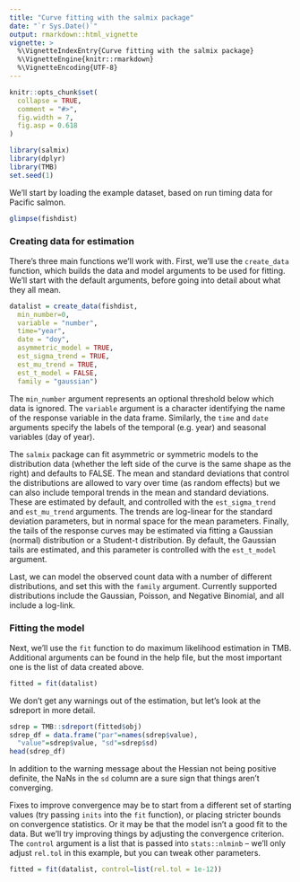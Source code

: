 ```yaml
---
title: "Curve fitting with the salmix package"
date: "`r Sys.Date()`"
output: rmarkdown::html_vignette
vignette: >
  %\VignetteIndexEntry{Curve fitting with the salmix package}
  %\VignetteEngine{knitr::rmarkdown}
  %\VignetteEncoding{UTF-8}
---
```


```r
knitr::opts_chunk$set(
  collapse = TRUE,
  comment = "#>",
  fig.width = 7,
  fig.asp = 0.618
)
```

```r
library(salmix)
library(dplyr)
library(TMB)
set.seed(1)
```

We'll start by loading the example dataset, based on run timing data for Pacific salmon.

```r
glimpse(fishdist)
```

### Creating data for estimation

There's three main functions we'll work with. First, we'll use the `create_data` function, which builds the data and model arguments to be used for fitting. We'll start with the default arguments, before going into detail about what they all mean. 

```r
datalist = create_data(fishdist, 
  min_number=0, 
  variable = "number", 
  time="year", 
  date = "doy",
  asymmetric_model = TRUE, 
  est_sigma_trend = TRUE, 
  est_mu_trend = TRUE, 
  est_t_model = FALSE, 
  family = "gaussian")
```

The `min_number` argument represents an optional threshold below which data is ignored. The `variable` argument is a character identifying the name of the response variable in the data frame. Similarly, the `time` and `date` arguments specify the labels of the temporal (e.g. year) and seasonal variables (day of year).

The `salmix` package can fit asymmetric or symmetric models to the distribution data (whether the left side of the curve is the same shape as the right) and defaults to FALSE. The mean and standard deviations that control the distributions are allowed to vary over time (as random effects) but we can also include temporal trends in the mean and standard deviations. These are estimated by default, and controlled with the `est_sigma_trend` and `est_mu_trend` arguments. The trends are log-linear for the standard deviation parameters, but in normal space for the mean parameters. Finally, the tails of the response curves may be estimated via fitting a Gaussian (normal) distribution or a Student-t distribution. By default, the Gaussian tails are estimated, and this parameter is controlled with the `est_t_model` argument.

Last, we can model the observed count data with a number of different distributions, and set this with the `family` argument. Currently supported distributions include the Gaussian, Poisson, and Negative Binomial, and all include a log-link. 

### Fitting the model

Next, we'll use the `fit` function to do maximum likelihood estimation in TMB. Additional arguments can be found in the help file, but the most important one is the list of data created above.

```r
fitted = fit(datalist)
```

We don't get any warnings out of the estimation, but let's look at the sdreport in more detail.

```r
sdrep = TMB::sdreport(fitted$obj)
sdrep_df = data.frame("par"=names(sdrep$value),
  "value"=sdrep$value, "sd"=sdrep$sd)
head(sdrep_df)
```

In addition to the warning message about the Hessian not being positive definite, the NaNs in the `sd` column are a sure sign that things aren't converging. 

Fixes to improve convergence may be to start from a different set of starting values (try passing `inits` into the `fit` function), or placing stricter bounds on convergence statistics. Or it may be that the model isn't a good fit to the data. But we'll try improving things by adjusting the convergence criterion. The `control` argument is a list that is passed into `stats::nlminb` -- we'll only adjust `rel.tol` in this example, but you can tweak other parameters. 

```r
fitted = fit(datalist, control=list(rel.tol = 1e-12))
```

